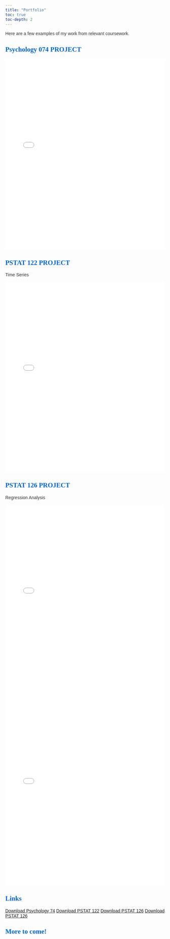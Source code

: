 ---
title: "Portfolio"
toc: true
toc-depth: 2
---

<style>

body { font-family: 'Arial'; color: #333;

}

h1, h2, h3, h4, h5, h6 { font-family: 'Georgia, serif'; color: #0066cc; }

</style>

Here are a few examples of my work from relevant coursework.

## Psychology 074 PROJECT

<iframe src="Draft FINAL.pdf" style="width:100%; height:600px;" frameborder="0"></iframe>

## PSTAT 122 PROJECT
Time Series

<iframe src="122 Final.pdf" style="width:100%; height:600px;" frameborder="0"></iframe>

## PSTAT 126 PROJECT
Regression Analysis

<iframe src="PSTAT 126 Final Report.pdf" style="width:100%; height:600px;" frameborder="0"></iframe>
<iframe src="Pstat 126.pdf" style="width:100%; height:600px;" frameborder="0"></iframe>

## Links
[Download Psychology 74](Draft FINAL.pdf)
[Download PSTAT 122](122 Final.pdf)
[Download PSTAT 126](PSTAT 126 Final Report.pdf)
[Download PSTAT 126](Pstat 126.pdf)

## More to come!
